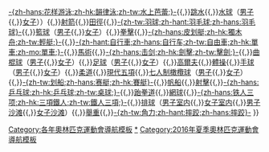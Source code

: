{{Navbox
|name = 2016年夏季奧林匹克運動會項目
|title = [[2016年夏季奧林匹克運動會]][[:Category:2016年夏季奧林匹克運動會比賽項目|比賽項目]]（[[巴西]][[里約熱內盧]]）
|listclass = hlist
|titlestyle = background:#BFD7FF;
|list1 = 水上項目（[[2016年夏季奧林匹克運動會游泳比賽|游泳]]{{,}}[[2016年夏季奧林匹克運動會水上芭蕾比賽|-{zh-hans:花样游泳;zh-hk:韻律泳;zh-tw:水上芭蕾;}-]]{{,}}[[2016年夏季奧林匹克運動會跳水比賽|跳水]]{{,}}[[2016年夏季奧林匹克運動會水球比賽|水球]]（[[2016年夏季奧林匹克運動會男子水球比賽|男子]]{{,}}[[2016年夏季奧林匹克運動會女子水球比賽|女子]]））{{,}}[[2016年夏季奧林匹克運動會射箭比賽|射箭]]{{,}}[[2016年夏季奧林匹克運動會田徑比賽|田徑]]{{,}}[[2016年夏季奧林匹克運動會羽毛球比賽|-{zh-tw:羽球;zh-hant:羽毛球;zh-hans:羽毛球}-]]{{,}}[[2016年夏季奧林匹克運動會籃球比賽|籃球]]（[[2016年夏季奧林匹克運動會男子籃球比賽|男子]]{{,}}[[2016年夏季奧林匹克運動會女子籃球比賽|女子]]）{{,}}[[2016年夏季奧林匹克運動會拳擊比賽|拳擊]]{{,}}[[2016年夏季奧林匹克運動會輕艇比賽|-{zh-hans:皮划艇;zh-hk:獨木舟;zh-tw:輕艇;}-]]{{,}}[[2016年夏季奧林匹克運動會自由車比賽|-{zh-hant:自行車;zh-hans:自行车;zh-tw:自由車;zh-hk:單車;zh-mo:單車;}-]]{{,}}[[2016年夏季奧林匹克運動會馬術比賽|馬術]]{{,}}[[2016年夏季奧林匹克運動會擊劍比賽|-{zh-hans:击剑;zh-hk:劍擊;zh-tw:擊劍;}-]]{{,}}[[2016年夏季奧林匹克運動會曲棍球比賽|曲棍球]]（[[2016年夏季奧林匹克運動會男子曲棍球比賽|男子]]{{,}}[[2016年夏季奧林匹克運動會女子曲棍球比賽|女子]]）{{,}}[[2016年夏季奧林匹克運動會足球比賽|足球]]（[[2016年夏季奧林匹克運動會男子足球比賽|男子]]{{,}}[[2016年夏季奧林匹克運動會女子足球比賽|女子]]）{{,}}[[2016年夏季奧林匹克運動會高爾夫比賽|高爾夫]]{{,}}[[2016年夏季奧林匹克運動會體操比賽|體操]]{{,}}[[2016年夏季奧林匹克運動會手球比賽|手球]]（[[2016年夏季奧林匹克運動會男子手球比賽|男子]]{{,}}[[2016年夏季奧林匹克運動會女子手球比賽|女子]]）{{,}}[[2016年夏季奧林匹克運動會柔道比賽|柔道]]{{,}}[[2016年夏季奧林匹克運動會現代五項比賽|現代五項]]{{,}}[[2016年夏季奧林匹克運動會七人制橄欖球比賽|七人制橄欖球]]（[[2016年夏季奧林匹克運動會男子七人制橄欖球比賽|男子]]{{,}}[[2016年夏季奧林匹克運動會女子七人制橄欖球比賽|女子]]）{{,}}[[2016年夏季奧林匹克運動會划船比賽|-{zh-tw:划船;zh-hans:赛艇;zh-hk:賽艇}-]]{{,}}[[2016年夏季奧林匹克運動會帆船比賽|帆船]]{{,}}[[2016年夏季奧林匹克運動會射擊比賽|射擊]]{{,}}[[2016年夏季奧林匹克運動會桌球比賽|-{zh-hans:乒乓球;zh-hk:乒乓球;zh-tw:桌球;}-]]{{,}}[[2016年夏季奧林匹克運動會跆拳道比賽|跆拳道]]{{,}}[[2016年夏季奧林匹克運動會網球比賽|網球]]{{,}}[[2016年夏季奧林匹克運動會鐵人三項比賽|-{zh-hans:铁人三项;zh-hk:三項鐵人;zh-tw:鐵人三項;}-]]{{,}}[[2016年夏季奧林匹克運動會排球比賽|排球]]（[[2016年夏季奧林匹克運動會男子排球比賽|男子室内]]{{,}}[[2016年夏季奧林匹克運動會女子排球比賽|女子室内]]{{,}}[[2016年夏季奧林匹克運動會男子沙灘排球比賽|男子沙滩]]{{,}}[[2016年夏季奧林匹克運動會女子沙灘排球比賽|女子沙滩]]）{{,}}[[2016年夏季奧林匹克運動會舉重比賽|舉重]]{{,}}[[2016年夏季奧林匹克運動會角力比賽|-{zh-tw:角力;zh-hant:摔跤;zh-hans:摔跤}-]]
}}<noinclude>
[[Category:各年奧林匹克運動會導航模板]]
[[Category:2016年夏季奧林匹克運動會比賽項目|*]]
[[Category:2016年夏季奧林匹克運動會導航模板]]
</noinclude>